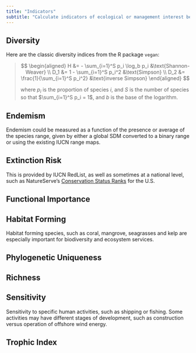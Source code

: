 ```yaml
---
title: "Indicators"
subtitle: "Calculate indicators of ecological or management interest beyond taxonomic groupings"
---
```


## Diversity

Here are the classic diversity indices from the R package `vegan`:

> $$
> \begin{aligned}
> H   &= - \sum_{i=1}^S p_i \log_b  p_i  &\text{Shannon-Weaver}  \\
> D_1 &= 1 - \sum_{i=1}^S p_i^2          &\text{Simpson}         \\
> D_2 &= \frac{1}{\sum_{i=1}^S p_i^2}    &\text{inverse Simpson}
> \end{aligned}
> $$
>
> where $p_i$ is the proportion of species $i$, and $S$ is the number of species so that $\sum_{i=1}^S p_i = 1$, and $b$ is the base of the logarithm.

## Endemism

Endemism could be measured as a function of the presence or average of the species range, given by either a global SDM converted to a binary range or using the existing IUCN range maps.

## Extinction Risk

This is provided by IUCN RedList, as well as sometimes at a national level, such as NatureServe's [Conservation Status Ranks](https://www.natureserve.org/conservation-status-assessment) for the U.S.

## Functional Importance

## Habitat Forming

Habitat forming species, such as coral, mangrove, seagrasses and kelp are especially important for biodiversity and ecosystem services.

## Phylogenetic Uniqueness

## Richness

## Sensitivity

Sensitivity to specific human activities, such as shipping or fishing. Some activities may have different stages of development, such as construction versus operation of offshore wind energy.

## Trophic Index
